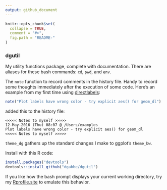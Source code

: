 ```yaml
---
output: github_document
---
```


<!-- README.md is generated from README.Rmd. Please edit that file -->

```r
knitr::opts_chunk$set(
  collapse = TRUE,
  comment = "#>",
  fig.path = "README-"
)
```
### dgutil
My utility functions package, complete with documentation.  There are
 aliases for these bash commands: `cd`, `pwd`, and `env`.

The `note` function to record comments in the history file. Handy to record some 
thoughts immediately after the execution of some code.  Here's an example from
my first time using [directlabels](http://directlabels.r-forge.r-project.org/):
```r
note("Plot labels have wrong color - try explicit aes() for geom_dl")
```
added this to the history file:
```
<<<<< Notes to myself >>>>>
12-May-2016 (Thu) 08:07 @ /Users/examples
Plot labels have wrong color - try explicit aes() for geom_dl
<<<<< Notes to myself >>>>>
```

`theme_dg` gathers up the standard changes I make to ggplot's `theme_bw`.

Install with this R code:

```r
install.packages("devtools")
devtools::install_github("dgabbe/dgutil")
``` 

If you like how the bash prompt displays your current working directory, try my
[Rprofile.site](https://github.com/dgabbe/rprofile.site) to emulate this behavior.